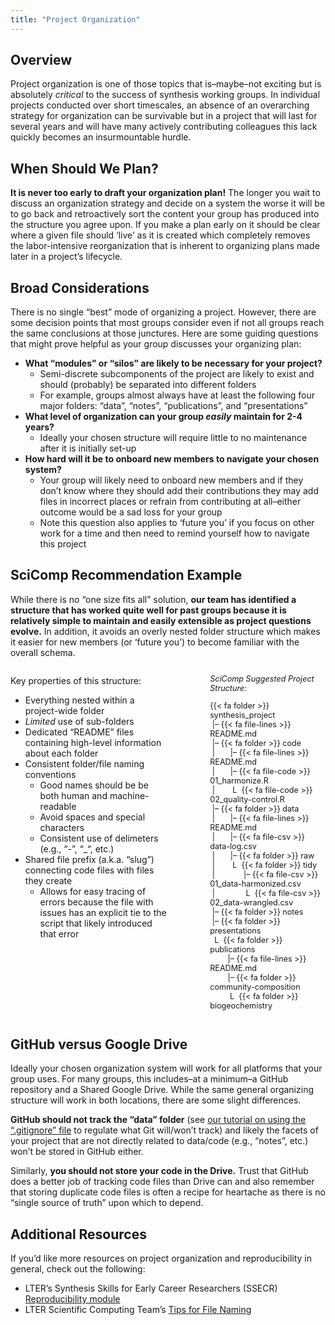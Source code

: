 ```yaml
---
title: "Project Organization"
---
```


## Overview

Project organization is one of those topics that is--maybe--not exciting but is absolutely _critical_ to the success of synthesis working groups. In individual projects conducted over short timescales, an absence of an overarching strategy for organization can be survivable but in a project that will last for several years and will have many actively contributing colleagues this lack quickly becomes an insurmountable hurdle.

## When Should We Plan?

**It is never too early to draft your organization plan!** The longer you wait to discuss an organization strategy and decide on a system the worse it will be to go back and retroactively sort the content your group has produced into the structure you agree upon. If you make a plan early on it should be clear where a given file should 'live' as it is created which completely removes the labor-intensive reorganization that is inherent to organizing plans made later in a project's lifecycle.

## Broad Considerations

There is no single "best" mode of organizing a project. However, there are some decision points that most groups consider even if not all groups reach the same conclusions at those junctures. Here are some guiding questions that might prove helpful as your group discusses your organizing plan:

- **What "modules" or "silos" are likely to be necessary for your project?**
    - Semi-discrete subcomponents of the project are likely to exist and should (probably) be separated into different folders
    - For example, groups almost always have at least the following four major folders: "data", "notes", "publications", and "presentations"
- **What level of organization can your group _easily_ maintain for 2-4 years?**
    - Ideally your chosen structure will require little to no maintenance after it is initially set-up
- **How hard will it be to onboard new members to navigate your chosen system?**
    - Your group will likely need to onboard new members and if they don't know where they should add their contributions they may add files in incorrect places or refrain from contributing at all--either outcome would be a sad loss for your group
    - Note this question also applies to 'future you' if you focus on other work for a time and then need to remind yourself how to navigate this project

## SciComp Recommendation Example

While there is no "one size fits all" solution, **our team has identified a structure that has worked quite well for past groups because it is relatively simple to maintain and easily extensible as project questions evolve.** In addition, it avoids an overly nested folder structure which makes it easier for new members (or 'future you') to become familiar with the overall schema.

::::{.columns}
:::{.column width="55%"}

Key properties of this structure:

- Everything nested within a project-wide folder
- _Limited_ use of sub-folders
- Dedicated "README" files containing high-level information about each folder
- Consistent folder/file naming conventions
   - Good names should be be both human and machine-readable
   - Avoid spaces and special characters
   - Consistent use of delimeters (e.g., "-", "_", etc.)
- Shared file prefix (a.k.a. "slug") connecting code files with files they create
    - Allows for easy tracing of errors because the file with issues has an explicit tie to the script that likely introduced that error

:::
:::{.column width="5%"}

:::
:::{.column width="40%"}
:::{style="font-size:0.9em;"}

_SciComp Suggested Project Structure:_

{{< fa folder >}} synthesis_project  
&nbsp;|--&nbsp;{{< fa file-lines >}} README.md  
&nbsp;|--&nbsp;{{< fa folder >}} code  
&nbsp;|&nbsp;&nbsp;&nbsp;&nbsp;&nbsp;&nbsp;&nbsp;|--&nbsp;{{< fa file-lines >}} README.md  
&nbsp;|&nbsp;&nbsp;&nbsp;&nbsp;&nbsp;&nbsp;&nbsp;|--&nbsp;{{< fa file-code >}} 01_harmonize.R  
&nbsp;|&nbsp;&nbsp;&nbsp;&nbsp;&nbsp;&nbsp;&nbsp;&nbsp;L&nbsp; {{< fa file-code >}} 02_quality-control.R  
&nbsp;|--&nbsp;{{< fa folder >}} data  
&nbsp;|&nbsp;&nbsp;&nbsp;&nbsp;&nbsp;&nbsp;&nbsp;|--&nbsp;{{< fa file-lines >}} README.md  
&nbsp;|&nbsp;&nbsp;&nbsp;&nbsp;&nbsp;&nbsp;&nbsp;|--&nbsp;{{< fa file-csv >}} data-log.csv  
&nbsp;|&nbsp;&nbsp;&nbsp;&nbsp;&nbsp;&nbsp;&nbsp;|--&nbsp;{{< fa folder >}} raw  
&nbsp;|&nbsp;&nbsp;&nbsp;&nbsp;&nbsp;&nbsp;&nbsp;&nbsp;L&nbsp; {{< fa folder >}} tidy  
&nbsp;|&nbsp;&nbsp;&nbsp;&nbsp;&nbsp;&nbsp;&nbsp;&nbsp;&nbsp;&nbsp;&nbsp;&nbsp;&nbsp;|--&nbsp;{{< fa file-csv >}} 01_data-harmonized.csv  
&nbsp;|&nbsp;&nbsp;&nbsp;&nbsp;&nbsp;&nbsp;&nbsp;&nbsp;&nbsp;&nbsp;&nbsp;&nbsp;&nbsp;&nbsp;L&nbsp; {{< fa file-csv >}} 02_data-wrangled.csv  
&nbsp;|--&nbsp;{{< fa folder >}} notes   
&nbsp;|--&nbsp;{{< fa folder >}} presentations  
&nbsp;&nbsp;L&nbsp; {{< fa folder >}} publications   
&nbsp;&nbsp;&nbsp;&nbsp;&nbsp;&nbsp;&nbsp;&nbsp;|--&nbsp;{{< fa file-lines >}} README.md  
&nbsp;&nbsp;&nbsp;&nbsp;&nbsp;&nbsp;&nbsp;&nbsp;|--&nbsp;{{< fa folder >}} community-composition  
&nbsp;&nbsp;&nbsp;&nbsp;&nbsp;&nbsp;&nbsp;&nbsp;&nbsp;L&nbsp; {{< fa folder >}} biogeochemistry  

:::
:::
::::

## GitHub versus Google Drive

Ideally your chosen organization system will work for all platforms that your group uses. For many groups, this includes--at a minimum--a GitHub repository and a Shared Google Drive. While the same general organizing structure will work in both locations, there are some slight differences.

**GitHub should not track the "data" folder** (see [our tutorial on using the ".gitignore" file](https://lter.github.io/workshop-github/git_ignore.html) to regulate what Git will/won't track) and likely the facets of your project that are not directly related to data/code (e.g., "notes", etc.) won't be stored in GitHub either.

Similarly, **you should not store your code in the Drive.** Trust that GitHub does a better job of tracking code files than Drive can and also remember that storing duplicate code files is often a recipe for heartache as there is no "single source of truth" upon which to depend.

## Additional Resources

If you'd like more resources on project organization and reproducibility in general, check out the following:

- LTER's Synthesis Skills for Early Career Researchers (SSECR) [Reproducibility module](https://lter.github.io/ssecr/mod_reproducibility.html)
- LTER Scientific Computing Team's [Tips for File Naming](https://lter.github.io/scicomp/tip_names.html)
